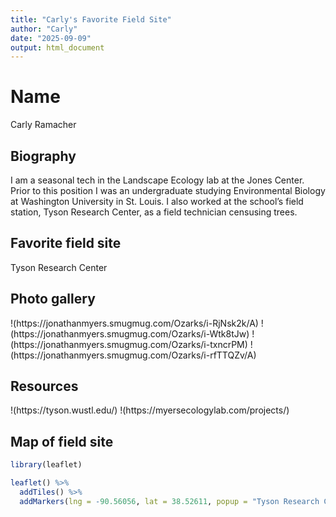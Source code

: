 ```yaml
---
title: "Carly's Favorite Field Site"
author: "Carly"
date: "2025-09-09"
output: html_document
---
```


# Name
Carly Ramacher

## Biography
I am a seasonal tech in the Landscape Ecology lab at the Jones Center. Prior to this position I was an undergraduate studying Environmental Biology at Washington University in St. Louis. I also worked at the school's field station, Tyson Research Center, as a field technician censusing trees.

## Favorite field site
Tyson Research Center

## Photo gallery
!(https://jonathanmyers.smugmug.com/Ozarks/i-RjNsk2k/A)
!(https://jonathanmyers.smugmug.com/Ozarks/i-Wtk8tJw)
!(https://jonathanmyers.smugmug.com/Ozarks/i-txncrPM)
!(https://jonathanmyers.smugmug.com/Ozarks/i-rfTTQZv/A)

## Resources
!(https://tyson.wustl.edu/)
!(https://myersecologylab.com/projects/)

## Map of field site
```r
library(leaflet)

leaflet() %>% 
  addTiles() %>%     
  addMarkers(lng = -90.56056, lat = 38.52611, popup = "Tyson Research Center")
```